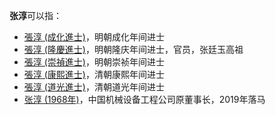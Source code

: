 '''张淳'''可以指：
*[[張淳_(成化進士)|張淳 (成化進士)]]，明朝成化年间进士
*[[張淳_(隆慶進士)|張淳 (隆慶進士)]]，明朝隆庆年间进士，官员，张廷玉高祖
*[[張淳_(崇禎進士)|張淳 (崇禎進士)]]，明朝崇祯年间进士
*[[張淳_(康熙進士)|張淳 (康熙進士)]]，清朝康熙年间进士
*[[張淳_(道光進士)|張淳 (道光進士)]]，清朝道光年间进士
*[[张淳_(1968年)|张淳 (1968年)]]，中国机械设备工程公司原董事长，2019年落马
{{Disambig|C|cat=二字张姓人名消歧义}}